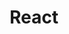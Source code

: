 ---
title: "React"
description: "Buttons allow users to take actions, and make choices, with a single tap.
"
---
